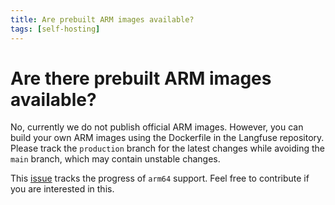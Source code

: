 ```yaml
---
title: Are prebuilt ARM images available?
tags: [self-hosting]
---
```


# Are there prebuilt ARM images available?

No, currently we do not publish official ARM images. However, you can build your own ARM images using the Dockerfile in the Langfuse repository. Please track the `production` branch for the latest changes while avoiding the `main` branch, which may contain unstable changes.

This [issue](https://github.com/langfuse/langfuse/issues/1954) tracks the progress of `arm64` support. Feel free to contribute if you are interested in this.
